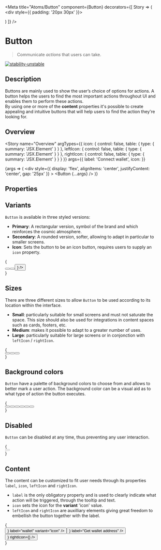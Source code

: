 
<Meta
  title="Atoms/Button"
  component={Button}
  decorators={[
    Story => (
      <ThemeProvider>
        <div style={{ padding: '20px 30px' }}>
          <ThemeSwitcher />
        </div>
        <div className="component-story-main">
          <Story />
        </div>
      </ThemeProvider>
    )
  ]}
/>

# Button

> Communicate _actions_ that users can take.

[![stability-unstable](https://img.shields.io/badge/stability-unstable-yellow.svg)](https://github.com/emersion/stability-badges#unstable)

## Description

Buttons are mainly used to show the user’s choice of options for actions. A button helps the users to find
the most important actions throughout UI and enables them to perform these actions.  
By using one or more of the **content** properties it's possible to create appealing and intuitive buttons
that will help users to find the action they're looking for.

## Overview

<Story
  name="Overview"
  argTypes={{
    icon: { control: false, table: { type: { summary: 'JSX.Element' } } },
    leftIcon: { control: false, table: { type: { summary: 'JSX.Element' } } },
    rightIcon: { control: false, table: { type: { summary: 'JSX.Element' } } }
  }}
  args={{
    label: 'Connect wallet',
    icon: <Icon name="wallet" size={22} />
  }}
>
  {args => (
    <div
      style={{
        display: 'flex',
        alignItems: 'center',
        justifyContent: 'center',
        gap: '25px'
      }}
    >
      <Button {...args} />
    </div>
  )}
</Story>

## Properties

<ArgsTable story="Overview" />

## Variants

`Button` is available in three styled versions:

- **Primary**: A rectangular version, symbol of the brand and which reinforces the cosmic atmosphere.
- **Secondary**: A rounded version, softer, allowing to adapt in particular to smaller screens.
- **Icon**: Sets the button to be an icon button, requires users to supply an `icon` property.

<Canvas>
  <Story name="Variants">
    {
      <div
        style={{
          display: 'flex',
          alignItems: 'center',
          justifyContent: 'center',
          flexWrap: 'wrap',
          gap: '25px'
        }}
      >
        <Button backgroundColor="primary" variant="primary" label="Primary" size="medium" />
        <Button backgroundColor="primary" variant="secondary" label="Secondary" size="medium" />
        <Button
          backgroundColor="primary"
          variant="icon"
          label="Icon"
          size="medium"
          icon={<Icon name="wallet" size={22} />}
        />
      </div>
    }
  </Story>
</Canvas>

## Sizes

There are three different sizes to allow `Button` to be used according to its location within the interface.

- **Small**: particularly suitable for small screens and must not saturate the space. This size should also be used for integrations in content spaces such as cards, footers, etc.
- **Medium**: makes it possible to adapt to a greater number of uses.
- **Large**: particularly suitable for large screens or in conjonction with `leftIcon` / `rightIcon`.

<Canvas>
  <Story name="Sizes">
    {
      <div
        style={{
          display: 'flex',
          alignItems: 'center',
          justifyContent: 'center',
          flexWrap: 'wrap',
          gap: '25px'
        }}
      >
        <Button backgroundColor="primary" variant="primary" label="Small" size="small" />
        <Button backgroundColor="primary" variant="primary" label="Medium" size="medium" />
        <Button backgroundColor="primary" variant="primary" label="Large" size="large" />
      </div>
    }
  </Story>
</Canvas>

## Background colors

`Button` have a palette of background colors to choose from and allows to better mark a user action.
The background color can be a visual aid as to what type of action the button executes.

<Canvas>
  <Story name="Background colors">
    {
      <div
        style={{
          display: 'flex',
          alignItems: 'center',
          justifyContent: 'center',
          gap: '25px',
          flexWrap: 'wrap'
        }}
      >
        <Button backgroundColor="primary" variant="primary" label="Primary" size="medium" />
        <Button backgroundColor="secondary" variant="primary" label="Secondary" size="medium" />
        <Button backgroundColor="success" variant="primary" label="Success" size="medium" />
        <Button backgroundColor="error" variant="primary" label="Error" size="medium" />
        <Button backgroundColor="warning" variant="primary" label="Warning" size="medium" />
        <Button backgroundColor="info" variant="primary" label="Info" size="medium" />
      </div>
    }
  </Story>
</Canvas>

## Disabled

`Button` can be disabled at any time, thus preventing any user interaction.

<Canvas>
  <Story name="Disabled">
    {
      <div
        style={{
          display: 'flex',
          alignItems: 'center',
          justifyContent: 'center',
          gap: '25px',
          flexWrap: 'wrap'
        }}
      >
        <Button disabled variant="primary" label="I'm disabled" size="medium" />
      </div>
    }
  </Story>
</Canvas>

## Content

The content can be customized to fit user needs through its properties `label`, `icon`,
`leftIcon` and `rightIcon`.

- `label` is the only obligatory property and is used to clearly indicate what action will be triggered, through the
  tooltip and text.
- `icon` sets the icon for the **variant** 'icon' value.
- `leftIcon` and `rightIcon` are auxilliary elements giving great freedom to embellish the button
  together with the label.

<Canvas>
  <Story name="Content">
    {
      <div
        style={{
          display: 'flex',
          alignItems: 'center',
          justifyContent: 'center',
          gap: '25px',
          flexWrap: 'wrap'
        }}
      >
        <Button icon={<Icon name="wallet" size={22} />} label="wallet" variant="icon" />
        <Button leftIcon={<Icon name="wallet" size={22} />} label="Get wallet address" />
        <Button
          label="Add wallet"
          leftIcon={<Icon name="wallet" size={22} />}
          rightIcon={<Icon name="add" size={22} />}
        />
      </div>
    }
  </Story>
</Canvas>
